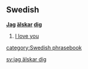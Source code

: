 ==Swedish==
'''[[jag#Swedish|Jag]] [[älska]]r [[dig#Swedish|dig]]'''


#[[I love you]]

[[category:Swedish phrasebook]]

[[sv:jag älskar dig]]
